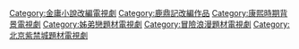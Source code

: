 [[Category:金庸小說改編電視劇|Category:金庸小說改編電視劇]]
[[Category:鹿鼎記改編作品|Category:鹿鼎記改編作品]]
[[Category:康熙時期背景電視劇‎|Category:康熙時期背景電視劇‎]]
[[Category:姊弟戀題材電視劇|Category:姊弟戀題材電視劇]]
[[Category:冒險浪漫題材電視劇|Category:冒險浪漫題材電視劇]]
[[Category:北京紫禁城題材電視劇|Category:北京紫禁城題材電視劇]]